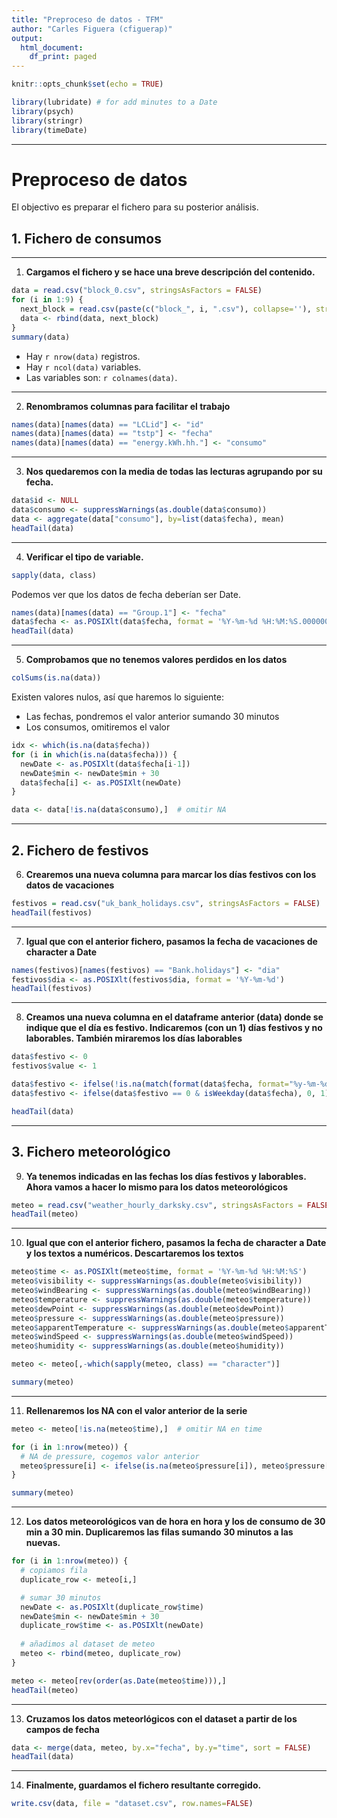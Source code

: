```yaml
---
title: "Preproceso de datos - TFM"
author: "Carles Figuera (cfiguerap)"
output:
  html_document:
    df_print: paged
---
```


```r
knitr::opts_chunk$set(echo = TRUE)
```

```r
library(lubridate) # for add minutes to a Date
library(psych)
library(stringr)
library(timeDate)
```

***

# Preproceso de datos

El objectivo es preparar el fichero para su posterior análisis.

## 1. Fichero de consumos

***

(@) __Cargamos el fichero y se hace una breve descripción del contenido.__


```r
data = read.csv("block_0.csv", stringsAsFactors = FALSE)
for (i in 1:9) {
  next_block = read.csv(paste(c("block_", i, ".csv"), collapse=''), stringsAsFactors = FALSE)
  data <- rbind(data, next_block)
}
summary(data)
```

+ Hay `r nrow(data)` registros.
+ Hay `r ncol(data)` variables.
+ Las variables son: `r colnames(data)`.

***

(@) __Renombramos columnas para facilitar el trabajo__

```r
names(data)[names(data) == "LCLid"] <- "id"
names(data)[names(data) == "tstp"] <- "fecha"
names(data)[names(data) == "energy.kWh.hh."] <- "consumo"
```

***

(@) __Nos quedaremos con la media de todas las lecturas agrupando por su fecha.__

```r
data$id <- NULL
data$consumo <- suppressWarnings(as.double(data$consumo))
data <- aggregate(data["consumo"], by=list(data$fecha), mean)
headTail(data)
```

*** 

(@) __Verificar el tipo de variable.__

```r
sapply(data, class)
```

Podemos ver que los datos de fecha deberían ser Date.

```r
names(data)[names(data) == "Group.1"] <- "fecha"
data$fecha <- as.POSIXlt(data$fecha, format = '%Y-%m-%d %H:%M:%S.0000000')
headTail(data)
```

***

(@) __Comprobamos que no tenemos valores perdidos en los datos__

```r
colSums(is.na(data))
```

Existen valores nulos, así que haremos lo siguiente:

* Las fechas, pondremos el valor anterior sumando 30 minutos
* Los consumos, omitiremos el valor

```r
idx <- which(is.na(data$fecha))
for (i in which(is.na(data$fecha))) {
  newDate <- as.POSIXlt(data$fecha[i-1])
  newDate$min <- newDate$min + 30
  data$fecha[i] <- as.POSIXlt(newDate)
}

data <- data[!is.na(data$consumo),]  # omitir NA
```

***

## 2. Fichero de festivos

(@) __Crearemos una nueva columna para marcar los días festivos con los datos de vacaciones__

```r
festivos = read.csv("uk_bank_holidays.csv", stringsAsFactors = FALSE)
headTail(festivos)
```
***

(@) __Igual que con el anterior fichero, pasamos la fecha de vacaciones de character a Date__

```r
names(festivos)[names(festivos) == "Bank.holidays"] <- "dia"
festivos$dia <- as.POSIXlt(festivos$dia, format = '%Y-%m-%d')
headTail(festivos)
```

***

(@) __Creamos una nueva columna en el dataframe anterior (data) donde se indique que el día es festivo. Indicaremos (con un 1) días festivos y no laborables. También miraremos los días laborables__

```r
data$festivo <- 0
festivos$value <- 1

data$festivo <- ifelse(!is.na(match(format(data$fecha, format="%y-%m-%d"), format(festivos$dia, format="%y-%m-%d"))), 1, 0)
data$festivo <- ifelse(data$festivo == 0 & isWeekday(data$fecha), 0, 1)

headTail(data)
```

***

## 3. Fichero meteorológico


(@) __Ya tenemos indicadas en las fechas los días festivos y laborables. Ahora vamos a hacer lo mismo para los datos meteorológicos__

```r
meteo = read.csv("weather_hourly_darksky.csv", stringsAsFactors = FALSE)
headTail(meteo)
```
***

(@) __Igual que con el anterior fichero, pasamos la fecha de character a Date y los textos a numéricos. Descartaremos los textos__

```r
meteo$time <- as.POSIXlt(meteo$time, format = '%Y-%m-%d %H:%M:%S')
meteo$visibility <- suppressWarnings(as.double(meteo$visibility))
meteo$windBearing <- suppressWarnings(as.double(meteo$windBearing))
meteo$temperature <- suppressWarnings(as.double(meteo$temperature))
meteo$dewPoint <- suppressWarnings(as.double(meteo$dewPoint))
meteo$pressure <- suppressWarnings(as.double(meteo$pressure))
meteo$apparentTemperature <- suppressWarnings(as.double(meteo$apparentTemperature))
meteo$windSpeed <- suppressWarnings(as.double(meteo$windSpeed))
meteo$humidity <- suppressWarnings(as.double(meteo$humidity))

meteo <- meteo[,-which(sapply(meteo, class) == "character")]

summary(meteo)
```

***

(@) __Rellenaremos los NA con el valor anterior de la serie__

```r
meteo <- meteo[!is.na(meteo$time),]  # omitir NA en time

for (i in 1:nrow(meteo)) {
  # NA de pressure, cogemos valor anterior
  meteo$pressure[i] <- ifelse(is.na(meteo$pressure[i]), meteo$pressure[i-1], meteo$pressure[i])
}

summary(meteo)
```

***

(@) __Los datos meteorológicos van de hora en hora y los de consumo de 30 min a 30 min. Duplicaremos las filas sumando 30 minutos a las nuevas.__

```r
for (i in 1:nrow(meteo)) {
  # copiamos fila
  duplicate_row <- meteo[i,]

  # sumar 30 minutos
  newDate <- as.POSIXlt(duplicate_row$time)
  newDate$min <- newDate$min + 30
  duplicate_row$time <- as.POSIXlt(newDate)
  
  # añadimos al dataset de meteo
  meteo <- rbind(meteo, duplicate_row)
}

meteo <- meteo[rev(order(as.Date(meteo$time))),]
headTail(meteo)
```

***

(@) __Cruzamos los datos meteorlógicos con el dataset a partir de los campos de fecha__

```r
data <- merge(data, meteo, by.x="fecha", by.y="time", sort = FALSE)
headTail(data)
```

***

(@) __Finalmente, guardamos el fichero resultante corregido.__

```r
write.csv(data, file = "dataset.csv", row.names=FALSE)
```
